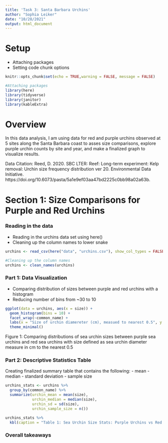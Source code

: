 ```yaml
---
title: 'Task 3: Santa Barbara Urchins'
author: "Sophia Leiker"
date: "10/28/2021"
output: html_document
---
```


# Setup
- Attaching packages
- Setting code chunk options

```r
knitr::opts_chunk$set(echo = TRUE,warning = FALSE, message = FALSE)

#Attaching packages
library(here)
library(tidyverse)
library(janitor)
library(kableExtra)
```

# Overview 
In this data analysis, I am using data for red and purple urchins observed at 5 sites along the Santa Barbara coast to asses size comparisons, explore purple urchin counts by site and year, and make a finalized graph to visualize results. 

Data Citation: Reed, D. 2020. SBC LTER: Reef: Long-term experiment: Kelp removal: Urchin size frequency distribution ver 20. Environmental Data Initiative. https://doi.org/10.6073/pasta/5a1e9ef03aa47bd2225c0bb98a02a63b. 


# Section 1: Size Comparisons for Purple and Red Urchins 

### Reading in the data
- Reading in the urchins data set using here()
- Cleaning up the column names to lower snake
```r
urchins <- read_csv(here("data", "urchins.csv"), show_col_types = FALSE)

#Cleaning up the column names
urchins <- clean_names(urchins)
```

### Part 1: Data Visualization
- Comparing distribution of sizes between purple and red urchins with a histogram
- Reducing number of bins from ~30 to 10
```r
ggplot(data = urchins, aes(x = size)) + 
  geom_histogram(bins = 10) + 
  facet_wrap(~common_name) + 
  labs(x = "Size of urchin diamereter (cm), measued to nearest 0.5", y = "Count of urchins", title = "Comparing distribution of sizes between purple and red urchins (LEIKER)" ) +
  theme_minimal()


```

Figure 1: Comparing distributions of sea urchin sizes between purple sea urchins and red sea urchins with size defined as sea urchin diameter measure in cm to the nearest 0.5

### Part 2: Descriptive Statistics Table
Creating finalized summary table that contains the following:
- mean
- median
- standard deviation
- sample size 
```r
urchins_stats <- urchins %>% 
  group_by(common_name) %>% 
  summarize(urchin_mean = mean(size),
            urchin_median = median(size),
            urchin_sd = sd(size),
            urchin_sample_size = n())
```

```r
urchins_stats %>% 
  kbl(caption = "Table 1: Sea Urchin Size Stats: Purple Urchins vs Red Urchins")
```




### Overall takeaways 
